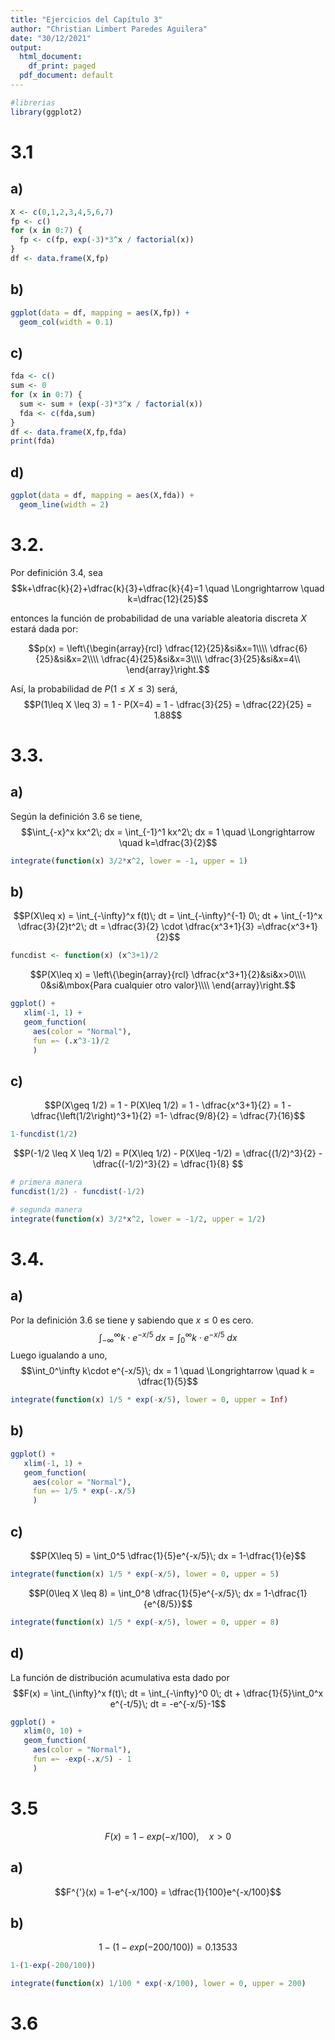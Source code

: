 ```yaml
---
title: "Ejercicios del Capítulo 3"
author: "Christian Limbert Paredes Aguilera"
date: "30/12/2021"
output:
  html_document:
    df_print: paged
  pdf_document: default
---
```


```r
#librerias
library(ggplot2)
```

# 3.1

## a)
```r
X <- c(0,1,2,3,4,5,6,7)
fp <- c()
for (x in 0:7) {
  fp <- c(fp, exp(-3)*3^x / factorial(x))
}
df <- data.frame(X,fp)
```

## b)
```r
ggplot(data = df, mapping = aes(X,fp)) + 
  geom_col(width = 0.1)
```

## c)
```r
fda <- c()
sum <- 0
for (x in 0:7) {
  sum <- sum + (exp(-3)*3^x / factorial(x))
  fda <- c(fda,sum)
}
df <- data.frame(X,fp,fda)
print(fda)
```

## d)
```r
ggplot(data = df, mapping = aes(X,fda)) + 
  geom_line(width = 2)
```


# 3.2.
Por definición 3.4, sea 
$$k+\dfrac{k}{2}+\dfrac{k}{3}+\dfrac{k}{4}=1 \quad \Longrightarrow \quad k=\dfrac{12}{25}$$

entonces la función de probabilidad de una variable aleatoria discreta $X$ estará dada por:

$$p(x) = \left\{\begin{array}{rcl}
    \dfrac{12}{25}&si&x=1\\\\
    \dfrac{6}{25}&si&x=2\\\\
    \dfrac{4}{25}&si&x=3\\\\
    \dfrac{3}{25}&si&x=4\\
\end{array}\right.$$

Así, la probabilidad de $P(1\leq X \leq 3)$ será, $$P(1\leq X \leq 3) = 1 - P(X=4) = 1 - \dfrac{3}{25} = \dfrac{22}{25} = 1.88$$


# 3.3.
## a)	    
Según la definición 3.6 se tiene,
$$\int_{-x}^x kx^2\; dx = \int_{-1}^1 kx^2\; dx =  1 \quad \Longrightarrow \quad k=\dfrac{3}{2}$$

```r
integrate(function(x) 3/2*x^2, lower = -1, upper = 1)
```
## b)
$$P(X\leq x) = \int_{-\infty}^x f(t)\; dt = \int_{-\infty}^{-1} 0\; dt + \int_{-1}^x \dfrac{3}{2}t^2\; dt = \dfrac{3}{2} \cdot \dfrac{x^3+1}{3} =\dfrac{x^3+1}{2}$$
```r
funcdist <- function(x) (x^3+1)/2
```

$$P(X\leq x) = \left\{\begin{array}{rcl}
  \dfrac{x^3+1}{2}&si&x>0\\\\
  0&si&\mbox{Para cualquier otro valor}\\\\
\end{array}\right.$$
```r
ggplot() +
   xlim(-1, 1) +
   geom_function(
     aes(color = "Normal"),
     fun =~ (.x^3-1)/2 
     )
```


## c)
$$P(X\geq 1/2) = 1 - P(X\leq 1/2) = 1 - \dfrac{x^3+1}{2} = 1 - \dfrac{\left(1/2\right)^3+1}{2} =1- \dfrac{9/8}{2} = \dfrac{7}{16}$$

```r
1-funcdist(1/2)
```

$$P(-1/2 \leq X \leq 1/2) = P(X\leq 1/2) - P(X\leq -1/2) = \dfrac{(1/2)^3}{2} - \dfrac{(-1/2)^3}{2} = \dfrac{1}{8} $$

```r
# primera manera
funcdist(1/2) - funcdist(-1/2)
```
```r
# segunda manera
integrate(function(x) 3/2*x^2, lower = -1/2, upper = 1/2)
```

# 3.4.

## a)
Por la definición 3.6 se tiene y sabiendo que $x\leq 0$ es cero.
$$\int_{-\infty}^\infty k\cdot e^{-x/5}\; dx = \int_0^\infty k\cdot e^{-x/5}\; dx$$
Luego igualando a uno,
$$\int_0^\infty k\cdot e^{-x/5}\; dx = 1 \quad \Longrightarrow \quad k = \dfrac{1}{5}$$

```r
integrate(function(x) 1/5 * exp(-x/5), lower = 0, upper = Inf)
```

## b)
```r
ggplot() +
   xlim(-1, 1) +
   geom_function(
     aes(color = "Normal"),
     fun =~ 1/5 * exp(-.x/5)  
     )
```

## c)
$$P(X\leq 5) = \int_0^5 \dfrac{1}{5}e^{-x/5}\; dx = 1-\dfrac{1}{e}$$
```r
integrate(function(x) 1/5 * exp(-x/5), lower = 0, upper = 5)
```

$$P(0\leq X \leq 8) = \int_0^8 \dfrac{1}{5}e^{-x/5}\; dx = 1-\dfrac{1}{e^{8/5}}$$

```r
integrate(function(x) 1/5 * exp(-x/5), lower = 0, upper = 8)
```

## d)
La función de distribución acumulativa esta dado por 
$$F(x) = \int_{\infty}^x f(t)\; dt = \int_{-\infty}^0 0\; dt + \dfrac{1}{5}\int_0^x e^{-t/5}\; dt = -e^{-x/5}-1$$

```r
ggplot() +
   xlim(0, 10) +
   geom_function(
     aes(color = "Normal"),
     fun =~ -exp(-.x/5) - 1  
     )
```



# 3.5
$$F(x) = 1-exp(-x/100),\quad x>0$$

## a)
$$F^{'}(x) = 1-e^{-x/100} = \dfrac{1}{100}e^{-x/100}$$

## b)
$$1-(1-exp(-200/100)) = 0.13533$$

```r
1-(1-exp(-200/100))

integrate(function(x) 1/100 * exp(-x/100), lower = 0, upper = 200)
```

# 3.6
